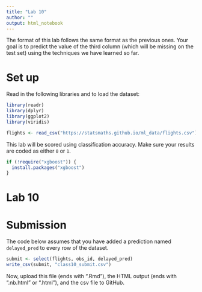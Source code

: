 ```yaml
---
title: "Lab 10"
author: ""
output: html_notebook
---
```


The format of this lab follows the same format as the previous
ones. Your goal is to predict the value of the third column
(which will be missing on the test set) using the techniques
we have learned so far.

# Set up

Read in the following libraries and to load the dataset:

```r
library(readr)
library(dplyr)
library(ggplot2)
library(viridis)

flights <- read_csv("https://statsmaths.github.io/ml_data/flights.csv")
```

This lab will be scored using classification accuracy. Make
sure your results are coded as either `0` or `1`.

```r
if (!require("xgboost")) {
  install.packages("xgboost")
}
```

# Lab 10











# Submission

The code below assumes that you have added a prediction named
`delayed_pred` to every row of the dataset.

```r
submit <- select(flights, obs_id, delayed_pred)
write_csv(submit, "class10_submit.csv")
```

Now, upload this file (ends with ".Rmd"), the HTML output
(ends with ".nb.html" or ".html"), and the csv file to
GitHub.
